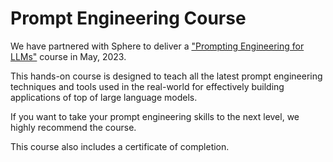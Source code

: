 # Prompt Engineering Course

We have partnered with Sphere to deliver a ["Prompting Engineering for LLMs"](https://www.getsphere.com/cohorts/prompt-engineering-for-llms?source=promptingguide) course in May, 2023. 

This hands-on course is designed to teach all the latest prompt engineering techniques and tools used in the real-world for effectively building applications of top of large language models.

If you want to take your prompt engineering skills to the next level, we highly recommend the course.

This course also includes a certificate of completion.
